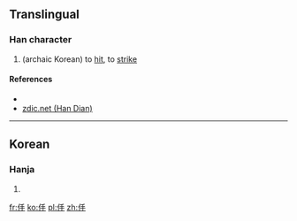==Translingual==

===Han character===
{{Han char|rn=9|rad=人|as=04|sn=6|four=|canj=人手 (OQ)|ids=⿰[[亻]][[手]]}}

# (archaic Korean) to [[hit]], to [[strike]]

====References====
* {{Han ref|kx=0096.121|dkj=|dj=|hdz=|uh=343F|ud=13375|bh=|bd=}}
*[http://www.zdic.net/zd/zi2/ZdicE3Zdic90ZdicBF.htm zdic.net (Han Dian)]

----

==Korean==

===Hanja===
{{ko-hanja|hangeul=격|rv=gyeok|mr=kyŏk|y=kyek|eumhun=치다|ehrv=chida|ehmr=ch'ida|ehy=chita}}

# {{defn|lang=ko|sort=人04}}

[[fr:㐿]]
[[ko:㐿]]
[[pl:㐿]]
[[zh:㐿]]
